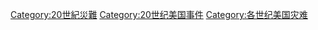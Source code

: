 [[Category:20世紀災難|Category:20世紀災難]]
[[Category:20世纪美国事件|Category:20世纪美国事件]]
[[Category:各世纪美国灾难|Category:各世纪美国灾难]]